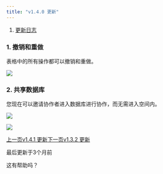 ```yaml
---
title: "v1.4.0 更新"
---
```


1. [更新日志](/geng-xin-ri-zhi)

### 1. 撤销和重做

表格中的所有操作都可以撤销和重做。

![](/images/geng-xin-ri-zhi/~gitbook/image)

### 2. 共享数据库

您现在可以邀请协作者进入数据库进行协作，而无需进入空间内。

![](/images/geng-xin-ri-zhi/bd94e011da2c507c.png)

![](/images/geng-xin-ri-zhi/cd3423179948108b.png)

[上一页v1.4.1 更新](/geng-xin-ri-zhi/v1.4.1-geng-xin)[下一页v1.3.2 更新](/geng-xin-ri-zhi/v1.3.2-geng-xin)

最后更新于3个月前

这有帮助吗？
